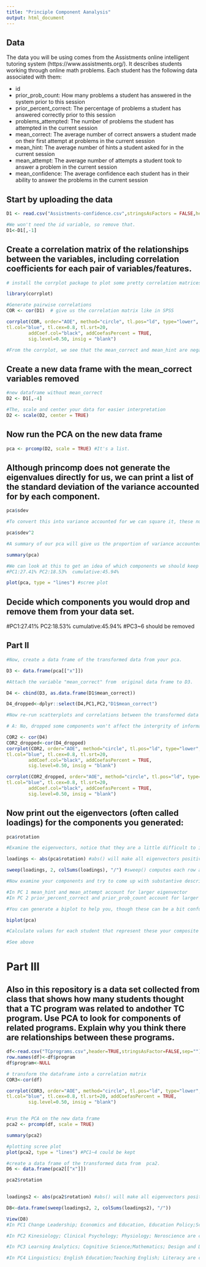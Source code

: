 ```yaml
---
title: "Principle Component Aanalysis"
output: html_document
---
```

## Data
The data you will be using comes from the Assistments online intelligent tutoring system (https://www.assistments.org/). It describes students working through online math problems. Each student has the following data associated with them:

- id
- prior_prob_count: How many problems a student has answered in the system prior to this session
- prior_percent_correct: The percentage of problems a student has answered correctly prior to this session
- problems_attempted: The number of problems the student has attempted in the current session
- mean_correct: The average number of correct answers a student made on their first attempt at problems in the current session
- mean_hint: The average number of hints a student asked for in the current session
- mean_attempt: The average number of attempts a student took to answer a problem in the current session
- mean_confidence: The average confidence each student has in their ability to answer the problems in the current session

## Start by uploading the data
```r
D1 <- read.csv("Assistments-confidence.csv",stringsAsFactors = FALSE,header = TRUE)

#We won't need the id variable, so remove that.
D1<-D1[,-1]

```

## Create a correlation matrix of the relationships between the variables, including correlation coefficients for each pair of variables/features.

```r
# install the corrplot package to plot some pretty correlation matrices (sometimes called correlograms)

library(corrplot)

#Generate pairwise correlations
COR <- cor(D1)  # give us the correlation matrix like in SPSS

corrplot(COR, order="AOE", method="circle", tl.pos="ld", type="lower",        
tl.col="blue", tl.cex=0.8, tl.srt=20, 
        addCoef.col="black", addCoefasPercent = TRUE,
        sig.level=0.50, insig = "blank")

#From the corrplot, we see that the mean_correct and mean_hint are negatively correlated, to a moderate extent. That is the more hints the students ask for, the more 
```
## Create a new data frame with the mean_correct variables removed

```r
#new dataframe without mean_correct
D2 <- D1[,-4]

#The, scale and center your data for easier interpretation
D2 <- scale(D2, center = TRUE)
```

## Now run the PCA on the new data frame

```r
pca <- prcomp(D2, scale = TRUE) #It's a list.
```

## Although princomp does not generate the eigenvalues directly for us, we can print a list of the standard deviation of the variance accounted for by each component.

```r
pca$sdev

#To convert this into variance accounted for we can square it, these numbers are proportional to the eigenvalue

pca$sdev^2

#A summary of our pca will give us the proportion of variance accounted for by each component

summary(pca)

#We can look at this to get an idea of which components we should keep and which we should drop
#PC1:27.41% PC2:18.53%  cumulative:45.94%

plot(pca, type = "lines") #scree plot
```

## Decide which components you would drop and remove them from your data set.
#PC1:27.41% PC2:18.53%  cumulative:45.94%
#PC3~6 should be removed

## Part II

```r
#Now, create a data frame of the transformed data from your pca.

D3 <- data.frame(pca[["x"]])

#Attach the variable "mean_correct" from  original data frame to D3.

D4 <- cbind(D3, as.data.frame(D1$mean_correct))

D4_dropped<-dplyr::select(D4,PC1,PC2,"D1$mean_correct")

#Now re-run scatterplots and correlations between the transformed data and mean_correct. If we had dropped some components would we have lost important information about mean_correct?

# A: No, dropped some components won't affect the intergrity of information about mean_correct.

COR2 <- cor(D4)
COR2_dropped<-cor(D4_dropped)
corrplot(COR2, order="AOE", method="circle", tl.pos="ld", type="lower",        
tl.col="blue", tl.cex=0.8, tl.srt=20, 
        addCoef.col="black", addCoefasPercent = TRUE,
        sig.level=0.50, insig = "blank")

corrplot(COR2_dropped, order="AOE", method="circle", tl.pos="ld", type="lower",        
tl.col="blue", tl.cex=0.8, tl.srt=20, 
        addCoef.col="black", addCoefasPercent = TRUE,
        sig.level=0.50, insig = "blank")
```

## Now print out the eigenvectors (often called loadings) for the components you generated:

```r
pca$rotation

#Examine the eigenvectors, notice that they are a little difficult to interpret. It is much easier to make sense of them if we make them proportional within each component

loadings <- abs(pca$rotation) #abs() will make all eigenvectors positive

sweep(loadings, 2, colSums(loadings), "/") #sweep() computes each row as a proportion of the column. (There must be a way to do this with dplyr()?)

#Now examine your components and try to come up with substantive descriptions of what some might represent?

#In PC 1 mean_hint and mean_attempt account for larger eigenvector
#In PC 2 prior_percent_correct and prior_prob_count account for larger eigenvector

#You can generate a biplot to help you, though these can be a bit confusing. They plot the transformed data by the first two components. Therefore, the axes represent the direction of maximum variance. Then mapped onto this point cloud are the original directions of the variables, depicted as red arrows. It is supposed to provide a visualization of which variables "go together". Variables that possibly represent the same underlying construct point in the same direction.  

biplot(pca)

#Calculate values for each student that represent these your composite variables and then create a new correlogram showing their relationship to mean_correct.

#See above

```

# Part III  

## Also in this repository is a data set collected from class that shows how many students thought that a TC program was related to andother TC program. Use PCA to look for components of related programs. Explain why you think there are relationships between these programs.

```r
df<-read.csv("TCprograms.csv",header=TRUE,stringsAsFactor=FALSE,sep="")
row.names(df)<-df$program
df$program<-NULL

# transform the dataframe into a correlation matrix
COR3<-cor(df)

corrplot(COR3, order="AOE", method="circle", tl.pos="ld", type="lower",        
tl.col="blue", tl.cex=0.8, tl.srt=20, addCoefasPercent = TRUE,
        sig.level=0.50, insig = "blank")


#run the PCA on the new data frame
pca2 <- prcomp(df, scale = TRUE)

summary(pca2)

#plotting scree plot
plot(pca2, type = "lines") #PC1~4 could be kept


```

```r
#create a data frame of the transformed data from  pca2.
D6 <- data.frame(pca2[["x"]])

pca2$rotation
  

loadings2 <- abs(pca2$rotation) #abs() will make all eigenvectors positive

D8<-data.frame(sweep(loadings2, 2, colSums(loadings2), "/"))

View(D8)
#In PC1 Change Leadership; Economics and Education, Education Policy;School Principals are clustered since they are more adminstrative and policy related.

#In PC2 Kinesiology; Clinical Psychology; Physiology; Neroscience are clustered since they are more biologically relevant.

#In PC3 Learning Analytics; Cognitive Science;Mathematics; Design and Development of Digital Games are clustered since they are more mathematically or analytically relevant.

#In PC4 Linguistics; English Education;Teaching English; Literacy are clustered since they are more TESOL related.
```